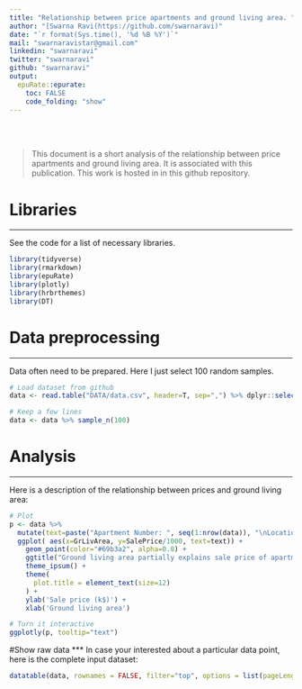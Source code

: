 ```yaml
---
title: "Relationship between price apartments and ground living area. "
author: "[Swarna Ravi(https://github.com/swarnaravi)"
date: "`r format(Sys.time(), '%d %B %Y')`"
mail: "swarnaravistar@gmail.com"
linkedin: "swarnaravi"
twitter: "swarnaravi"
github: "swarnaravi"
output:
  epuRate::epurate:
    toc: FALSE
    code_folding: "show"
---
```



<br><br>

> This document is a short analysis of the relationship between price apartments and ground living area. It is associated with this publication. This work is hosted in in this github repository.


# Libraries
***
See the code for a list of necessary libraries.
```r
library(tidyverse)
library(rmarkdown)    
library(epuRate)      
library(plotly)       
library(hrbrthemes)  
library(DT)           
```


# Data preprocessing
***
Data often need to be prepared. Here I just select 100 random samples. 
```r
# Load dataset from github
data <- read.table("DATA/data.csv", header=T, sep=",") %>% dplyr::select(GrLivArea, SalePrice)

# Keep a few lines
data <- data %>% sample_n(100)
```


# Analysis
***
Here is a description of the relationship between prices and ground living area:
```r
# Plot
p <- data %>% 
  mutate(text=paste("Apartment Number: ", seq(1:nrow(data)), "\nLocation: New York\nAny info you need..", sep="")) %>%
  ggplot( aes(x=GrLivArea, y=SalePrice/1000, text=text)) +
    geom_point(color="#69b3a2", alpha=0.8) +
    ggtitle("Ground living area partially explains sale price of apartments") +
    theme_ipsum() +
    theme(
      plot.title = element_text(size=12)
    ) +
    ylab('Sale price (k$)') +
    xlab('Ground living area')

# Turn it interactive
ggplotly(p, tooltip="text")
```



#Show raw data
***
In case your interested about a particular data point, here is the complete input dataset:
```r
datatable(data, rownames = FALSE, filter="top", options = list(pageLength = 5, scrollX=T) )
```